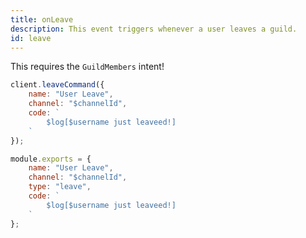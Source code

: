 ```yaml
---
title: onLeave
description: This event triggers whenever a user leaves a guild.
id: leave
---
```



<Aside title="Intents">

This requires the `GuildMembers` intent!

</Aside>

<Example>

<div slot="default">

```js
client.leaveCommand({
    name: "User Leave",
    channel: "$channelId",
    code: `
        $log[$username just leaveed!]
    `
});
```

</div>
<div slot="handler">

```js
module.exports = {
    name: "User Leave",
    channel: "$channelId",
    type: "leave",
    code: `
        $log[$username just leaveed!]
    `
};
```

</div>
</Example>
